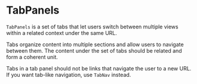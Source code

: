 
<Meta of={TabPanelsStories} />

# TabPanels

`TabPanels` is a set of tabs that let users switch between multiple views within a related context under the same URL.

Tabs organize content into multiple sections and allow users to navigate between them. The content under the set of tabs should be related and form a coherent unit.

Tabs in a tab panel should not be links that navigate the user to a new URL. If you want tab-like navigation, use `TabNav` instead.

